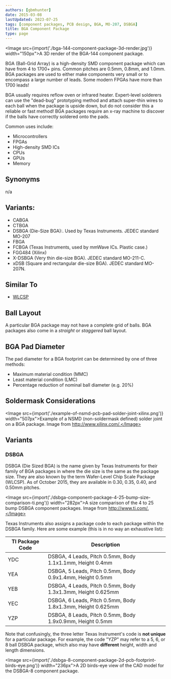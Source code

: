 ```yaml
---
authors: [gbmhunter]
date: 2015-03-08
lastUpdated: 2023-07-25
tags: [component packages, PCB design, BGA, MO-207, DSBGA]
title: BGA Component Package
type: page
---
```


<Image src={import('./bga-144-component-package-3d-render.jpg')} width="150px">A 3D render of the BGA-144 component package.</Image>

BGA (Ball-Grid Array) is a high-density SMD component package which can have from 4 to 1700+ pins. Common pitches are 0.5mm, 0.8mm, and 1.0mm. BGA packages are used to either make components very small or to encompass a large number of leads. Some modern FPGAs have more than 1700 leads!

BGA usually requires reflow oven or infrared heater. Expert-level solderers can use the "dead-bug" prototyping method and attach super-thin wires to each ball when the package is upside down, but do not consider this a reliable or fast method! BGA packages require an x-ray machine to discover if the balls have correctly soldered onto the pads.

Common uses include:

* Microcontrollers
* FPGAs
* High-density SMD ICs
* CPUs
* GPUs
* Memory

## Synonyms

n/a

## Variants:

* CABGA
* CTBGA
* DSBGA (Die-Size BGA):. Used by Texas Instruments. JEDEC standard MO-207
* FBGA
* FCBGA (Texas Instruments, used by mmWave ICs. Plastic case.)
* FGG484 (Xilinx)
* X-DSBGA (Very thin die-size BGA). JEDEC standard MO-211-C.
* xDSB (Square and rectangular die-size BGA). JEDEC standard MO-207N.

## Similar To

* [WLCSP](/pcb-design/component-packages/wlcsp-component-package/)

## Ball Layout

A particular BGA package may not have a complete grid of balls. BGA packages also come in a _straight_ or _staggered_ ball layout.

## BGA Pad Diameter

The pad diameter for a BGA footprint can be determined by one of three methods:

* Maximum material condition (MMC)
* Least material condition (LMC)
* Percentage reduction of nominal ball diameter (e.g. 20%)

## Soldermask Considerations

<Image src={import('./example-of-nsmd-pcb-pad-solder-joint-xilinx.png')} width="507px">Example of a NSMD (non-soldermask defined) solder joint on a BGA package. Image from http://www.xilinx.com/.</Image>

## Variants

### DSBGA

DSBGA (Die Sized BGA) is the name given by Texas Instruments for their family of BGA packages in where the die size is the same as the package size. They are also known by the term Wafer-Level Chip Scale Package (WLCSP). As of October 2015, they are available in 0.30, 0.35, 0.40, and 0.50mm pitches. 

<Image src={import('./dsbga-component-package-4-25-bump-size-comparison-ti.png')} width="282px">A size comparison of the 4 to 25 bump DSBGA component packages. Image from http://www.ti.com/.</Image>

Texas Instruments also assigns a package code to each package within the DSBGA family. Here are some example (this is in no way an exhaustive list):

<table>
  <thead>
    <tr>
      <th>TI Package Code</th>
      <th>Description</th>
    </tr>
  </thead>
  <tbody>
    <tr>
      <td>YDC</td>
      <td>DSBGA, 4 Leads, Pitch 0.5mm, Body 1.1x1.1mm, Height 0.4mm</td>
    </tr>
    <tr>
      <td>YEA</td>
      <td>DSBGA, 5 Leads, Pitch 0.5mm, Body 0.9x1.4mm, Height 0.5mm</td>
    </tr>
    <tr>
      <td>YEB</td>
      <td>DSBGA, 4 Leads, Pitch 0.5mm, Body 1.3x1.3mm, Height 0.625mm</td>
    </tr>
    <tr>
      <td>YEC</td>
      <td>DSBGA, 6 Leads, Pitch 0.5mm, Body 1.8x1.3mm, Height 0.625mm</td>
    </tr>
    <tr>
      <td>YZP</td>
      <td>DSBGA, 8 Leads, Pitch 0.5mm, Body 1.9x0.9mm, Height 0.5mm</td>
    </tr>
  </tbody>
</table>

Note that confusingly, the three letter Texas Instrument's code is **not unique** for a particular package. For example, the code "YZP" may refer to a 5, 6, or 8 ball DSBGA package, which also may have **different** height, width and length dimensions. 

<Image src={import('./dsbga-8-component-package-2d-pcb-footprint-birds-eye.png')} width="236px">A 2D birds-eye view of the CAD model for the DSBGA-8 component package.</Image>
